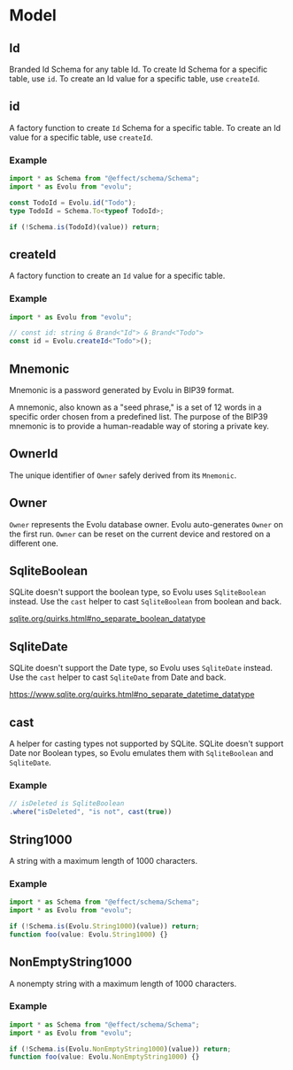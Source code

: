 # Model

## Id

Branded Id Schema for any table Id.
To create Id Schema for a specific table, use `id`.
To create an Id value for a specific table, use `createId`.

## id

A factory function to create `Id` Schema for a specific table.
To create an Id value for a specific table, use `createId`.

### Example

```ts
import * as Schema from "@effect/schema/Schema";
import * as Evolu from "evolu";

const TodoId = Evolu.id("Todo");
type TodoId = Schema.To<typeof TodoId>;

if (!Schema.is(TodoId)(value)) return;
```

## createId

A factory function to create an `Id` value for a specific table.

### Example

```ts
import * as Evolu from "evolu";

// const id: string & Brand<"Id"> & Brand<"Todo">
const id = Evolu.createId<"Todo">();
```

## Mnemonic

Mnemonic is a password generated by Evolu in BIP39 format.

A mnemonic, also known as a "seed phrase," is a set of 12 words in a
specific order chosen from a predefined list. The purpose of the BIP39
mnemonic is to provide a human-readable way of storing a private key.

## OwnerId

The unique identifier of `Owner` safely derived from its `Mnemonic`.

## Owner

`Owner` represents the Evolu database owner. Evolu auto-generates `Owner` on
the first run. `Owner` can be reset on the current device and restored
on a different one.

## SqliteBoolean

SQLite doesn't support the boolean type, so Evolu uses `SqliteBoolean` instead.
Use the `cast` helper to cast `SqliteBoolean` from boolean and back.

[sqlite.org/quirks.html#no_separate_boolean_datatype](https://www.sqlite.org/quirks.html#no_separate_boolean_datatype)

## SqliteDate

SQLite doesn't support the Date type, so Evolu uses `SqliteDate` instead.
Use the `cast` helper to cast `SqliteDate` from Date and back.

https://www.sqlite.org/quirks.html#no_separate_datetime_datatype

## cast

A helper for casting types not supported by SQLite.
SQLite doesn't support Date nor Boolean types, so Evolu emulates them
with `SqliteBoolean` and `SqliteDate`.

### Example

```ts
// isDeleted is SqliteBoolean
.where("isDeleted", "is not", cast(true))
```

## String1000

A string with a maximum length of 1000 characters.

### Example

```ts
import * as Schema from "@effect/schema/Schema";
import * as Evolu from "evolu";

if (!Schema.is(Evolu.String1000)(value)) return;
function foo(value: Evolu.String1000) {}
```

## NonEmptyString1000

A nonempty string with a maximum length of 1000 characters.

### Example

```ts
import * as Schema from "@effect/schema/Schema";
import * as Evolu from "evolu";

if (!Schema.is(Evolu.NonEmptyString1000)(value)) return;
function foo(value: Evolu.NonEmptyString1000) {}
```
